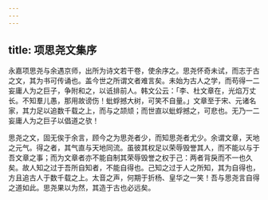 ```yaml
---
---
---
```

title: 项思尧文集序
---



永嘉项思尧与余遇京师，出所为诗文若干卷，使余序之。思尧怀奇未试，而志于古之文，其为书可传诵也。盖今世之所谓文者难言矣。未始为古人之学，而苟得一二妄庸人为之巨子，争附和之，以诋排前人。韩文公云：「李、杜文章在，光焰万丈长。不知羣儿愚，那用故谤伤！蚍蜉撼大树，可笑不自量。」文章至于宋、元诸名家，其力足以追数千载之上，而与之颉颃；而世直以蚍蜉撼之，可悲也。无乃一二妄庸人为之巨子以倡道之欤！

思尧之文，固无俟于余言，顾今之为思尧者少，而知思尧者尤少。余谓文章，天地之元气。得之者，其气直与天地同流。虽彼其权足以荣辱毁誉其人，而不能以与于吾文章之事；而为文章者亦不能自制其荣辱毁誉之权于己：两者背戾而不一也久矣。故人知之过于吾所自知者，不能自得也。己知之过于人之所知，其为自得也，方且追古人于数千载之上。太音之声，何期于折杨、皇华之一笑！吾与思尧言自得之道如此。思尧果以为然，其造于古也必远矣。